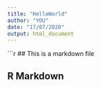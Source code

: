 ```yaml
---
title: "HelloWorld"
author: "YOU"
date: "17/07/2020"
output: html_document
---
```

```r
## This is a markdown file

## R Markdown


